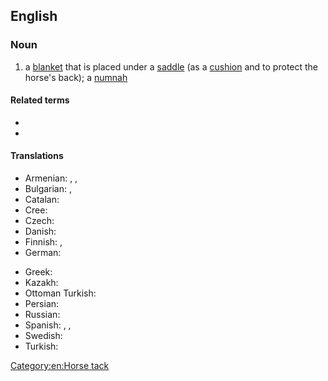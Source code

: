 ==English==

===Noun===
{{en-noun}}
{{wikipedia}}

# a [[blanket]] that is placed under a [[saddle]] (as a [[cushion]] and to protect the horse's back); a [[numnah]]

====Related terms====
* {{l|en|saddlecloth}}
* {{l|en|saddle pad}}

====Translations====
{{trans-top-also|blanket under saddle|saddlecloth}}
* Armenian: {{t+|hy|տապճակ}}, {{t+|hy|թառլիկ}}, {{t+|hy|թամբատակ}}
* Bulgarian: {{t+|bg|по́тник|m}}, {{t|bg|телти́я|f}} {{qualifier|historical}}
* Catalan: {{t|ca|dessuador|m}}
* Cree: {{t|cr|ᐊᐢᐹᐏᑲᓀᐦᐃᑲᐣ}}
* Czech: {{t-needed|cs}}
* Danish: {{t-needed|da}}
* Finnish: {{t|fi|satulaloimi}}, {{t+|fi|satulahuopa}}
* German: {{t+|de|Woilach|m}}
{{trans-mid}}
* Greek: {{t-needed|el}}
* Kazakh: {{t|kk|терлік|sc=Cyrl}}
* Ottoman Turkish: {{t|ota|تگلتی|tr=teğelti}}
* Persian: {{t|fa|تگلتو|tr=tagaltū}}
* Russian: {{t+|ru|потни́к|m}}
* Spanish: {{t|es|sudadero|m}}, {{t+|es|faldón|m}}, {{t+|es|acolchado|m}}
* Swedish: {{t|sv|sadelfilt|c}}
* Turkish: {{t+|tr|teğelti}}
{{trans-bottom}}

[[Category:en:Horse tack]]